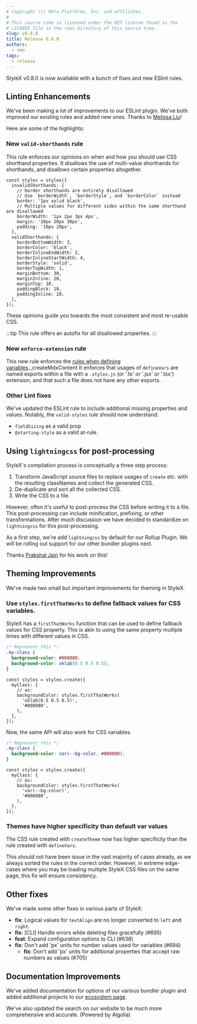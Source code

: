 ```yaml
---
# Copyright (c) Meta Platforms, Inc. and affiliates.
#
# This source code is licensed under the MIT license found in the
# LICENSE file in the root directory of this source tree.
slug: v0.8.0
title: Release 0.8.0
authors:
  - nmn
tags:
  - release
---
```


StyleX v0.8.0 is now available with a bunch of fixes and new ESlint rules.

## Linting Enhancements

We've been making a lot of improvements to our ESLint plugin. We've both improved
our existing rules and added new ones. Thanks to [Melissa Liu](https://github.com/mellyeliu)!

Here are some of the highlights:

### New `valid-shorthands` rule

This rule enforces our opinions on when and how you should use CSS shorthand properties.
It disallows the use of multi-value shorthands for shorthands, and disallows certain
properties altogether.

```tsx
const styles = stylex({
  invalidShorthands: {
    // border shorthands are entirely disallowed
    // Use `borderWidth`, `borderStyle`, and `borderColor` instead
    border: '1px solid black',
    // Multiple values for different sides within the same shorthand are disallowed
    borderWidth: '1px 2px 3px 4px',
    margin: '10px 20px 30px',
    padding: '10px 20px',
  },
  validShorthands: {
    borderBottomWidth: 3,
    borderColor: 'black',
    borderInlineEndWidth: 2,
    borderInlineStartWidth: 4,
    borderStyle: 'solid',
    borderTopWidth: 1,
    marginBottom: 30,
    marginInline: 20,
    marginTop: 10,
    paddingBlock: 10,
    paddingInline: 20,
  },
});
```

These opinions guide you towards the most consistent and most re-usable CSS.

:::tip
This rule offers an autofix for all disallowed properties.
:::

### New `enforce-extension` rule

This new rule enforces the [rules when defining variables](https://stylexjs.com/docs/learn/theming/defining-variables/#rules-when-defining-variables)._createMdxContent
It enforces that usages of `defineVars` are named exports within a file with a `.stylex.js` (or '.ts' or '.jsx' or '.tsx') extension,
and that such a file does not have any other exports.


### Other Lint fixes

We've updated the ESLint rule to include additional missing properties and values.
Notably, the `valid-styles` rule should now understand:

- `fieldSizing` as a valid prop
- `@starting-style` as a valid at-rule.


## Using `lightningcss` for post-processing

StyleX's compilation process is conceptually a three step process:

1. Transform JavaScript source files to replace usages of `create` etc.
   with the resulting classNames and collect the generated CSS.
2. De-duplicate and sort all the collected CSS.
3. Write the CSS to a file.

However, often it's useful to post-process the CSS before writing it to a file.
This post-processing can include minification, prefixing, or other transformations.
After much discussion we have decided to standardize on `lightningcss` for this post-processing.

As a first step, we're add `lightningcss` by default for our Rollup Plugin. We will
be rolling out support for our other bundler plugins next.

Thanks [Prakshal Jain](https://github.com/Prakshal-Jain) for his work on this!

## Theming Improvements

We've made two small but important improvements for theming in StyleX.

### Use `stylex.firstThatWorks` to define fallback values for CSS variables.

StyleX has a `firstThatWorks` function that can be used to define fallback values for CSS property.
This is akin to using the same property multiple times with different values in CSS.

```css
/* Represent this */
.my-class {
  background-color: #808080;
  background-color: oklab(0.5 0.5 0.5);
}
```
```tsx
const styles = stylex.create({
  myClass: {
    // as:
    backgroundColor: stylex.firstThatWorks(
      'oklab(0.5 0.5 0.5)',
      '#808080',
    ),
  },
});
```

Now, the same API will also work for CSS variables.

```css
/* Represent this */
.my-class {
  background-color: var(--bg-color, #808080);
}
```
```tsx
const styles = stylex.create({
  myClass: {
    // as:
    backgroundColor: stylex.firstThatWorks(
      'var(--bg-color)',
      '#808080',
    ),
  },
});
```

### Themes have higher specificity than default var values

The CSS rule created with `createTheme` now has higher specificity than the rule
created with `defineVars`.

This should not have been issue in the vast majority of cases already, as we always sorted
the rules in the correct order. However, in extreme edge-cases where you may be loading multiple
StyleX CSS files on the same page, this fix will ensure consistency.


## Other fixes


We've made some other fixes in various parts of StyleX:

- **fix**: Logical values for `textAlign` are no longer converted to `left` and `right`.
- **fix**: [CLI] Handle errors while deleting files gracefully (#695)
- **feat**: Expand configuration options to CLI (#638)
- **fix**: Don't add 'px' units for number values used for variables (#694)
  - **fix**:  Don't add 'px' units for additional properties that accept raw numbers as values (#705)


## Documentation Improvements

We've added documentation for options of our various bundler plugin and added additional
projects to our [ecosystem page](https://stylexjs.com/docs/learn/ecosystem/).

We've also updated the search on our website to be much more comprehensive and accurate.
(Powered by Algolia)
